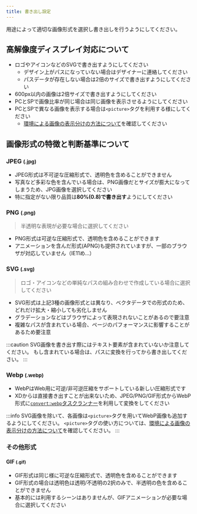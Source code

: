 ```yaml
---
title: 書き出し設定
---
```


用途によって適切な画像形式を選択し書き出しを行うようにしてください。

## 高解像度ディスプレイ対応について

* ロゴやアイコンなどのSVGで書き出すようにしてください
  * デザイン上がパスになっていない場合はデザイナーに連絡してください
  * パスデータが存在しない場合は2倍のサイズで書き出すようにしてください
* 600px以内の画像は2倍サイズで書き出すようにしてください
* PCとSPで画像比率が同じ場合は同じ画像を表示させるようにしてください
* PCとSPで異なる画像を表示する場合は`<picture>`タグを利用する様にしてください
  * [環境による画像の表示分けの方法について](/docs/html/tips/picture#condition-by-image-format)を確認してください

## 画像形式の特徴と判断基準について

### JPEG <small>(.jpg)</small>

* JPEG形式は不可逆な圧縮形式で、透明色を含めることができません
* 写真など多彩な色を含んでいる場合は、PNG画像だとサイズが膨大になってしまうため、JPG画像を選択してください
* 特に指定がない限り品質は**80%(0.8)で書き出す**ようにしてください

### PNG <small>(.png)</small>

> 半透明な表現が必要な場合に選択してください

* PNG形式は可逆な圧縮形式で、透明色を含めることができます
* アニメーションを含んだ形式(APNG)も提供されていますが、一部のブラウザが対応していません（IE11め…）

### SVG <small>(.svg)</small>

> ロゴ・アイコンなどの単純なパスの組み合わせで作成している場合に選択してください

* SVG形式は上記3種の画像形式とは異なり、ベクタデータでの形式のため、どれだけ拡大・縮小しても劣化しません
* グラデーションなどはブラウザによって表現されないことがあるので要注意
* 複雑なパスが含まれている場合、ページのパフォーマンスに影響することがあるため要注意

:::caution
SVG画像を書き出す際にはテキスト要素が含まれていないか注意してください。
もし含まれている場合は、パスに変換を行ってから書き出してください。
:::

### Webp <small>(.webp)</small>

* WebPはWeb用に可逆/非可逆圧縮をサポートしている新しい圧縮形式です
* XDからは直接書き出すことが出来ないため、JPEG/PNG/GIF形式からWebP形式に[`convert:webp`タスクランナー](/docs/html/task-runner/scripts/convert-webp)を利用して変換をしてください

:::info
SVG画像を除いて、各画像は`<picture>`タグを用いてWebP画像も追加するようにしてください。
`<picture>`タグの使い方については、[環境による画像の表示分けの方法について](/docs/html/tips/picture#condition-by-image-format)を確認してください。
:::

### その他形式

#### GIF <small>(.gif)</small>

* GIF形式は同じ様に可逆な圧縮形式で、透明色を含めることができます
* GIF形式の場合は透明色は透明/不透明の2択のみで、半透明の色を含めることができません
* 基本的には利用するシーンはありませんが、GIFアニメーションが必要な場合に選択してください
  <!-- * *IE11がサポートされなくなったら、APNGで良いと思うので、使わなくなると思います* -->
